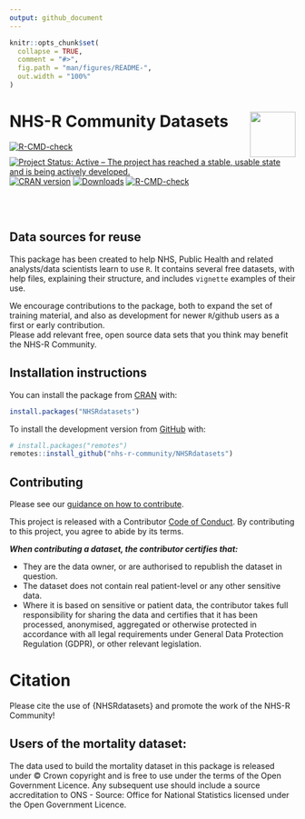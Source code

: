 ```yaml
---
output: github_document
---
```


```r
knitr::opts_chunk$set(
  collapse = TRUE,
  comment = "#>",
  fig.path = "man/figures/README-",
  out.width = "100%"
)
```

# NHS-R Community Datasets <a href='https://nhsrcommunity.com/'><img src='https://nhs-r-community.github.io/assets/logo/nhsr-logo.png' align="right" height="80" /></a>


<!-- badges: start -->
[![R-CMD-check](https://github.com/nhs-r-community/NHSRdatasets/workflows/R-CMD-check/badge.svg)](https://github.com/nhs-r-community/NHSRdatasets/actions)
[![Project Status: Active – The project has reached a stable, usable state and is being actively developed.](https://www.repostatus.org/badges/latest/active.svg)](https://www.repostatus.org/#active)
[![CRAN version](https://www.r-pkg.org/badges/version/NHSRdatasets)](https://cran.r-project.org/package=NHSRdatasets)
[![Downloads](https://cranlogs.r-pkg.org/badges/grand-total/NHSRdatasets)](https://cran.r-project.org/package=NHSRdatasets)
[![R-CMD-check](https://github.com/nhs-r-community/NHSRdatasets/actions/workflows/R-CMD-check.yaml/badge.svg)](https://github.com/nhs-r-community/NHSRdatasets/actions/workflows/R-CMD-check.yaml)
<!-- badges: end -->
 
<br><br>
 
## Data sources for reuse

This package has been created to help NHS, Public Health and related analysts/data scientists learn to use `R`. 
It contains several free datasets, with help files, explaining their structure, and includes `vignette` examples of their use.  

We encourage contributions to the package, both to expand the set of training material, and also as development for newer `R`/github users as a first or early contribution.  
Please add relevant free, open source data sets that you think may benefit the NHS-R Community.

## Installation instructions

You can install the package from [CRAN](https://CRAN.R-project.org) with:

``` r
install.packages("NHSRdatasets")
```

To install the development version from [GitHub](https://github.com/) with:

```r
# install.packages("remotes")
remotes::install_github("nhs-r-community/NHSRdatasets")
```

## Contributing

Please see our [guidance on how to contribute](https://tools.nhsrcommunity.com/contribution.html).

This project is released with a Contributor [Code of Conduct](./CODE_OF_CONDUCT.md). 
By contributing to this project, you agree to abide by its terms.
  
___When contributing a dataset, the contributor certifies that:___

* They are the data owner, or are authorised to republish the dataset in question.
* The dataset does not contain real patient-level or any other sensitive data.
* Where it is based on sensitive or patient data, the contributor takes full responsibility for sharing the data and certifies that it has been processed, anonymised, aggregated or otherwise protected in accordance with all legal requirements under General Data Protection Regulation (GDPR), or other relevant legislation.

# Citation

Please cite the use of {NHSRdatasets} and promote the work of the NHS-R
Community!

## Users of the mortality dataset:

The data used to build the mortality dataset in this package is released under © Crown copyright and is free to use under the terms of the Open Government Licence. 
Any subsequent use should include a source accreditation to ONS - Source: Office for National Statistics licensed under the Open Government Licence.
